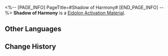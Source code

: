 <%-- [PAGE_INFO]
PageTitle=#Shadow of Harmony#
[END_PAGE_INFO] --%>
{{Item Infobox
|id          = 18006
|image       = Item Shadow of Harmony.png
|type        = Eidolon Activation Material
|invCategory = 
|rarity      = 5
|effect      = 
|description = Material for raising Trailblazer: Harmony's Eidolon Level.
}}
{{Description|Eidolon Projection generated when you tread on the Path of Harmony. One of the countless existing possibilities.}}
'''Shadow of Harmony''' is a [[Eidolon Activation Material]].

==Other Languages==
{{Other Languages
|en   = Shadow of Harmony
|zhs  = 「同谐」之影
|zht  = 「同諧」之影
|ja   = 「調和」の影
|ko   = 「화합」의 그림자
|es   = Sombra de la Armonía
|fr   = Ombre de l'Harmonie
|ru   = Тень Гармонии
|th   = Shadow of Harmony
|vi   = Cái Bóng Của Hòa Hợp
|de   = Schatten der Harmonie
|id   = Shadow of Harmony
|pt   = Sombra da Harmonia
}}

==Change History==
{{Change History|2.2}}
